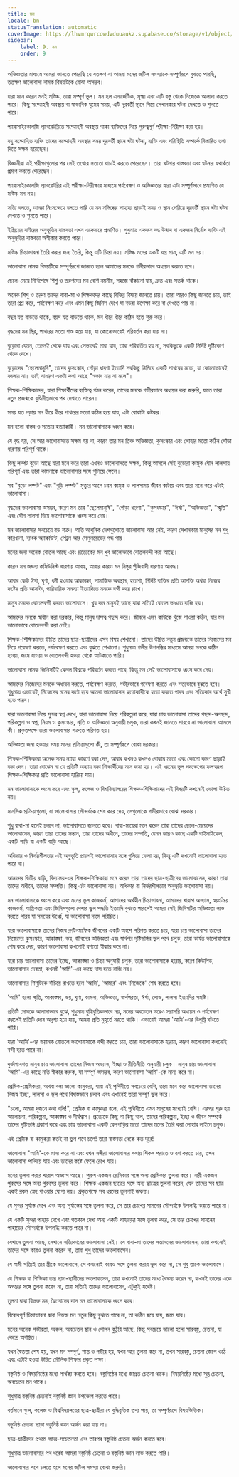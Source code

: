 ```yaml
---
title: মন
locale: bn
statusTranslation: automatic
coverImage: https://lhvmrqwrcowdvduuaukz.supabase.co/storage/v1/object/public/strapi-uploads/small_cover-educacion-fundamental.webp-2d51a7828a2b1309555be27f7e2a61a0.webp
sidebar:
    label: 9. মন
    order: 9
---
```

অভিজ্ঞতার মাধ্যমে আমরা জানতে পেরেছি যে যতক্ষণ না আমরা মনের জটিল সমস্যাকে সম্পূর্ণরূপে বুঝতে পারছি, ততক্ষণ ভালোবাসা নামক বিষয়টিকে বোঝা অসম্ভব।

যারা মনে করেন মনই মস্তিষ্ক, তারা সম্পূর্ণ ভুল। মন হল এনার্জেটিক, সূক্ষ্ম এবং এটি বস্তু থেকে নিজেকে আলাদা করতে পারে। কিছু সম্মোহনী অবস্থায় বা স্বাভাবিক ঘুমের সময়, এটি দূরবর্তী স্থানে গিয়ে সেখানকার ঘটনা দেখতে ও শুনতে পারে।

প্যারাসাইকোলজি ল্যাবরেটরিতে সম্মোহনী অবস্থায় থাকা ব্যক্তিদের নিয়ে গুরুত্বপূর্ণ পরীক্ষা-নিরীক্ষা করা হয়।

বহু সম্মোহিত ব্যক্তি তাদের সম্মোহনী অবস্থার সময় দূরবর্তী স্থানে ঘটা ঘটনা, ব্যক্তি এবং পরিস্থিতি সম্পর্কে বিস্তারিত তথ্য দিতে সক্ষম হয়েছেন।

বিজ্ঞানীরা এই পরীক্ষাগুলোর পর সেই তথ্যের সত্যতা যাচাই করতে পেরেছেন। তারা ঘটনার বাস্তবতা এবং ঘটনার যথার্থতা প্রমাণ করতে পেরেছেন।

প্যারাসাইকোলজি ল্যাবরেটরির এই পরীক্ষা-নিরীক্ষার মাধ্যমে পর্যবেক্ষণ ও অভিজ্ঞতার দ্বারা এটা সম্পূর্ণভাবে প্রমাণিত যে মস্তিষ্ক মন নয়।

সত্যি বলতে, আমরা নিঃসন্দেহে বলতে পারি যে মন মস্তিষ্কের সাহায্য ছাড়াই সময় ও স্থান পেরিয়ে দূরবর্তী স্থানে ঘটা ঘটনা দেখতে ও শুনতে পারে।

ইন্দ্রিয়ের বাইরের অনুভূতির বাস্তবতা এখন একেবারে প্রমাণিত। শুধুমাত্র একজন বদ্ধ উন্মাদ বা একজন নির্বোধ ব্যক্তি এই অনুভূতির বাস্তবতা অস্বীকার করতে পারে।

মস্তিষ্ক চিন্তাভাবনা তৈরি করার জন্য তৈরি, কিন্তু এটি চিন্তা নয়। মস্তিষ্ক মনের একটি যন্ত্র মাত্র, এটি মন নয়।

ভালোবাসা নামক বিষয়টিকে সম্পূর্ণরূপে জানতে হলে আমাদের মনকে গভীরভাবে অধ্যয়ন করতে হবে।

ছেলে-মেয়ে নির্বিশেষে শিশু ও তরুণদের মন বেশি নমনীয়, সহজে বাঁকানো যায়, দ্রুত এবং সতর্ক থাকে।

অনেক শিশু ও তরুণ তাদের বাবা-মা ও শিক্ষকদের কাছে বিভিন্ন বিষয়ে জানতে চায়। তারা আরও কিছু জানতে চায়, তাই তারা প্রশ্ন করে, পর্যবেক্ষণ করে এবং এমন কিছু জিনিস দেখে যা বড়রা উপেক্ষা করে বা দেখতে পায় না।

বছর যত বাড়তে থাকে, বয়স যত বাড়তে থাকে, মন ধীরে ধীরে কঠিন হতে শুরু করে।

বৃদ্ধদের মন স্থির, পাথরের মতো শক্ত হয়ে যায়, যা কোনোভাবেই পরিবর্তন করা যায় না।

বুড়োরা যেমন, তেমনই থেকে যায় এবং সেভাবেই মারা যায়, তারা পরিবর্তিত হয় না, সবকিছুকে একটি নির্দিষ্ট দৃষ্টিকোণ থেকে দেখে।

বুড়োদের "ছেলেমানুষি", তাদের কুসংস্কার, গোঁড়া ধারণা ইত্যাদি সবকিছু মিলিয়ে একটি পাথরের মতো, যা কোনোভাবেই বদলায় না। তাই সাধারণ একটা কথা আছে "স্বভাব যায় না মলে"।

শিক্ষক-শিক্ষিকাদের, যারা শিক্ষার্থীদের ব্যক্তিত্ব গঠন করেন, তাদের মনকে গভীরভাবে অধ্যয়ন করা জরুরি, যাতে তারা নতুন প্রজন্মকে বুদ্ধিদীপ্তভাবে পথ দেখাতে পারেন।

সময় যত গড়ায় মন ধীরে ধীরে পাথরের মতো কঠিন হয়ে যায়, এটা বোঝাটা কষ্টকর।

মন হলো বাস্তব ও সত্যের হত্যাকারী। মন ভালোবাসাকে ধ্বংস করে।

যে বৃদ্ধ হয়, সে আর ভালোবাসতে সক্ষম হয় না, কারণ তার মন তিক্ত অভিজ্ঞতা, কুসংস্কার এবং লোহার মতো কঠিন গোঁড়া ধারণায় পরিপূর্ণ থাকে।

কিছু লম্পট বুড়ো আছে যারা মনে করে তারা এখনও ভালোবাসতে সক্ষম, কিন্তু আসলে সেই বুড়োরা কামুক যৌন লালসায় পরিপূর্ণ এবং তারা কামনাকে ভালোবাসার সঙ্গে গুলিয়ে ফেলে।

সব "বুড়ো লম্পট" এবং "বুড়ি লম্পট" মৃত্যুর আগে চরম কামুক ও লালসাময় জীবন কাটায় এবং তারা মনে করে এটাই ভালোবাসা।

বৃদ্ধদের ভালোবাসা অসম্ভব, কারণ মন তার "ছেলেমানুষি", "গোঁড়া ধারণা", "কুসংস্কার", "ঈর্ষা", "অভিজ্ঞতা", "স্মৃতি" এবং যৌন লালসা দিয়ে ভালোবাসাকে ধ্বংস করে দেয়।

মন ভালোবাসার সবচেয়ে বড় শত্রু। অতি আধুনিক দেশগুলোতে ভালোবাসা আর নেই, কারণ সেখানকার মানুষের মন শুধু কারখানা, ব্যাংক অ্যাকাউন্ট, পেট্রল আর সেলুলয়েডের গন্ধ পায়।

মনের জন্য অনেক বোতল আছে এবং প্রত্যেকের মন খুব ভালোভাবে বোতলবন্দী করা আছে।

কারও মন জঘন্য কমিউনিস্ট ধারণায় আবদ্ধ, আবার কারও মন নিষ্ঠুর পুঁজিবাদী ধারণায় আবদ্ধ।

আবার কেউ ঈর্ষা, ঘৃণা, ধনী হওয়ার আকাঙ্ক্ষা, সামাজিক অবস্থান, হতাশা, নির্দিষ্ট ব্যক্তির প্রতি আসক্তি অথবা নিজের কষ্টের প্রতি আসক্তি, পারিবারিক সমস্যা ইত্যাদিতে মনকে বন্দী করে রাখে।

মানুষ মনকে বোতলবন্দী করতে ভালোবাসে। খুব কম মানুষই আছে যারা সত্যিই বোতল ভাঙতে রাজি হয়।

আমাদের মনকে স্বাধীন করা দরকার, কিন্তু মানুষ দাসত্ব পছন্দ করে। জীবনে এমন কাউকে খুঁজে পাওয়া কঠিন, যার মন ভালোভাবে বোতলবন্দী করা নেই।

শিক্ষক-শিক্ষিকাদের উচিত তাদের ছাত্র-ছাত্রীদের এসব বিষয় শেখানো। তাদের উচিত নতুন প্রজন্মকে তাদের নিজেদের মন নিয়ে গবেষণা করতে, পর্যবেক্ষণ করতে এবং বুঝতে শেখানো। শুধুমাত্র গভীর উপলব্ধির মাধ্যমে আমরা মনকে কঠিন হওয়া, জমে যাওয়া ও বোতলবন্দী হওয়া থেকে আটকাতে পারি।

ভালোবাসা নামক জিনিসটিই কেবল বিশ্বকে পরিবর্তন করতে পারে, কিন্তু মন সেই ভালোবাসাকে ধ্বংস করে দেয়।

আমাদের নিজেদের মনকে অধ্যয়ন করতে, পর্যবেক্ষণ করতে, গভীরভাবে গবেষণা করতে এবং সত্যভাবে বুঝতে হবে। শুধুমাত্র এভাবেই, নিজেদের মনের কর্তা হয়ে আমরা ভালোবাসার হত্যাকারীকে হত্যা করতে পারব এবং সত্যিকার অর্থে সুখী হতে পারব।

যারা ভালোবাসা নিয়ে সুন্দর স্বপ্ন দেখে, যারা ভালোবাসা নিয়ে পরিকল্পনা করে, যারা চায় ভালোবাসা তাদের পছন্দ-অপছন্দ, পরিকল্পনা ও স্বপ্ন, নিয়ম ও কুসংস্কার, স্মৃতি ও অভিজ্ঞতা অনুযায়ী চলুক, তারা কখনই জানতে পারবে না ভালোবাসা আসলে কী। প্রকৃতপক্ষে তারা ভালোবাসার শত্রুতে পরিণত হয়।

অভিজ্ঞতা জমা হওয়ার সময় মনের প্রক্রিয়াগুলো কী, তা সম্পূর্ণরূপে বোঝা দরকার।

শিক্ষক-শিক্ষিকারা অনেক সময় ন্যায্য কারণে বকা দেন, আবার কখনও কখনও বোকার মতো এবং কোনো কারণ ছাড়াই বকা দেন। তারা বোঝেন না যে প্রতিটি অন্যায় বকা শিক্ষার্থীদের মনে জমা হয়। এই ধরনের ভুল পদক্ষেপের ফলস্বরূপ শিক্ষক-শিক্ষিকার প্রতি ভালোবাসা হারিয়ে যায়।

মন ভালোবাসাকে ধ্বংস করে এবং স্কুল, কলেজ ও বিশ্ববিদ্যালয়ের শিক্ষক-শিক্ষিকাদের এই বিষয়টি কখনোই ভোলা উচিত নয়।

মানসিক প্রক্রিয়াগুলো, যা ভালোবাসার সৌন্দর্যকে শেষ করে দেয়, সেগুলোকে গভীরভাবে বোঝা দরকার।

শুধু বাবা-মা হলেই চলবে না, ভালোবাসতে জানতে হবে। বাবা-মায়েরা মনে করেন তারা তাদের ছেলে-মেয়েদের ভালোবাসেন, কারণ তারা তাদের সন্তান, তারা তাদের অধীনে, তাদের সম্পত্তি, যেমন কারও কাছে একটি বাইসাইকেল, একটি গাড়ি বা একটি বাড়ি আছে।

অধিকার ও নির্ভরশীলতার এই অনুভূতি প্রায়শই ভালোবাসার সঙ্গে গুলিয়ে ফেলা হয়, কিন্তু এটি কখনোই ভালোবাসা হতে পারে না।

আমাদের দ্বিতীয় বাড়ি, বিদ্যালয়-এর শিক্ষক-শিক্ষিকারা মনে করেন তারা তাদের ছাত্র-ছাত্রীদের ভালোবাসেন, কারণ তারা তাদের অধীনে, তাদের সম্পত্তি। কিন্তু এটা ভালোবাসা নয়। অধিকার বা নির্ভরশীলতার অনুভূতি ভালোবাসা নয়।

মন ভালোবাসাকে ধ্বংস করে এবং মনের ভুল কাজকর্ম, আমাদের অর্থহীন চিন্তাভাবনা, আমাদের খারাপ অভ্যাস, স্বয়ংক্রিয় কাজকর্ম, যান্ত্রিকতা এবং জিনিসগুলো দেখার ভুল পদ্ধতি ইত্যাদি বুঝতে পারলেই আমরা সেই জিনিসটির অভিজ্ঞতা লাভ করতে পারব যা সময়ের ঊর্ধ্বে, যা ভালোবাসা নামে পরিচিত।

যারা ভালোবাসাকে তাদের নিজস্ব রুটিনমাফিক জীবনের একটি অংশে পরিণত করতে চায়, যারা চায় ভালোবাসা তাদের নিজেদের কুসংস্কার, আকাঙ্ক্ষা, ভয়, জীবনের অভিজ্ঞতা এবং স্বার্থপর দৃষ্টিভঙ্গির ভুল পথে চলুক, তারা কার্যত ভালোবাসাকে শেষ করে দেয়, কারণ ভালোবাসা কখনোই বশ্যতা স্বীকার করে না।

যারা চায় ভালোবাসা তাদের ইচ্ছে, আকাঙ্ক্ষা ও চিন্তা অনুযায়ী চলুক, তারা ভালোবাসাকে হারায়, কারণ কিউপিড, ভালোবাসার দেবতা, কখনই 'আমি'-এর কাছে দাস হতে রাজি নয়।

ভালোবাসার শিশুটিকে বাঁচিয়ে রাখতে হলে 'আমি', 'আমার' এবং 'নিজেকে' শেষ করতে হবে।

'আমি' হলো স্মৃতি, আকাঙ্ক্ষা, ভয়, ঘৃণা, কামনা, অভিজ্ঞতা, স্বার্থপরতা, ঈর্ষা, লোভ, লালসা ইত্যাদির সমষ্টি।

প্রতিটি দোষকে আলাদাভাবে বুঝে, শুধুমাত্র বুদ্ধিবৃত্তিকভাবে নয়, মনের অবচেতন স্তরেও সরাসরি অধ্যয়ন ও পর্যবেক্ষণ করলেই প্রতিটি দোষ অদৃশ্য হয়ে যায়, আমরা প্রতি মুহূর্তে মরতে থাকি। এভাবেই আমরা 'আমি'-এর বিলুপ্তি ঘটাতে পারি।

যারা 'আমি'-এর ভয়ানক বোতলে ভালোবাসাকে বন্দী করতে চায়, তারা ভালোবাসাকে হারায়, কারণ ভালোবাসা কখনোই বন্দী হতে পারে না।

দুর্ভাগ্যবশত মানুষ চায় ভালোবাসা তাদের নিজস্ব অভ্যাস, ইচ্ছা ও রীতিনীতি অনুযায়ী চলুক। মানুষ চায় ভালোবাসা 'আমি'-এর কাছে নতি স্বীকার করুক, যা সম্পূর্ণ অসম্ভব, কারণ ভালোবাসা 'আমি'-কে মান্য করে না।

প্রেমিক-প্রেমিকারা, অথবা বলা ভালো কামুকরা, যারা এই পৃথিবীতে সবচেয়ে বেশি, তারা মনে করে ভালোবাসা তাদের নিজস্ব ইচ্ছা, লালসা ও ভুল পথে বিশ্বস্তভাবে চলবে এবং এখানেই তারা সম্পূর্ণ ভুল করে।

"চলো, আমরা দুজনে কথা বলি!", প্রেমিক বা কামুকরা বলে, এই পৃথিবীতে এমন মানুষের সংখ্যাই বেশি। এরপর শুরু হয় আলোচনা, পরিকল্পনা, আকাঙ্ক্ষা ও দীর্ঘশ্বাস। প্রত্যেকে কিছু না কিছু বলে, তাদের পরিকল্পনা, ইচ্ছা ও জীবন সম্পর্কে তাদের দৃষ্টিভঙ্গি প্রকাশ করে এবং চায় ভালোবাসা একটি রেলগাড়ির মতো তাদের মনের তৈরি করা লোহার লাইনে চলুক।

এই প্রেমিক বা কামুকরা কতই না ভুল পথে চলে! তারা বাস্তবতা থেকে কত দূরে!

ভালোবাসা 'আমি'-কে মান্য করে না এবং যখন সঙ্গীরা ভালোবাসার গলায় শিকল পরাতে ও বশ করতে চায়, তখন ভালোবাসা পালিয়ে যায় এবং তাদের কষ্টে ফেলে রেখে যায়।

মনের তুলনা করার খারাপ অভ্যাস আছে। পুরুষ একজন প্রেমিকার সঙ্গে অন্য প্রেমিকার তুলনা করে। নারী একজন পুরুষের সঙ্গে অন্য পুরুষের তুলনা করে। শিক্ষক একজন ছাত্রের সঙ্গে অন্য ছাত্রের তুলনা করেন, যেন তাদের সব ছাত্র একই রকম স্নেহ পাওয়ার যোগ্য নয়। প্রকৃতপক্ষে সব ধরনের তুলনাই জঘন্য।

যে সুন্দর সূর্যাস্ত দেখে এবং অন্য সূর্যাস্তের সঙ্গে তুলনা করে, সে তার চোখের সামনের সৌন্দর্যকে উপলব্ধি করতে পারে না।

যে একটি সুন্দর পাহাড় দেখে এবং গতকাল দেখা অন্য একটি পাহাড়ের সঙ্গে তুলনা করে, সে তার চোখের সামনের পাহাড়ের সৌন্দর্যকে উপলব্ধি করতে পারে না।

যেখানে তুলনা আছে, সেখানে সত্যিকারের ভালোবাসা নেই। যে বাবা-মা তাদের সন্তানদের ভালোবাসেন, তারা কখনোই তাদের সঙ্গে কারও তুলনা করেন না, তারা শুধু তাদের ভালোবাসেন।

যে স্বামী সত্যিই তার স্ত্রীকে ভালোবাসে, সে কখনোই কারও সঙ্গে তুলনা করার ভুল করে না, সে শুধু তাকে ভালোবাসে।

যে শিক্ষক বা শিক্ষিকা তার ছাত্র-ছাত্রীদের ভালোবাসেন, তারা কখনোই তাদের মধ্যে বৈষম্য করেন না, কখনই তাদের একে অপরের সঙ্গে তুলনা করেন না, তারা সত্যিই তাদের ভালোবাসেন, এটুকুই যথেষ্ট।

তুলনা দ্বারা বিভক্ত মন, দ্বৈতবাদের দাস মন ভালোবাসাকে ধ্বংস করে।

বিরোধপূর্ণ চিন্তাভাবনা দ্বারা বিভক্ত মন নতুন কিছু বুঝতে পারে না, তা কঠিন হয়ে যায়, জমে যায়।

মনের অনেক গভীরতা, অঞ্চল, অবচেতন স্থান ও গোপন কুঠুরি আছে, কিন্তু সবচেয়ে ভালো হলো সারবস্তু, চেতনা, যা কেন্দ্রে অবস্থিত।

যখন দ্বৈততা শেষ হয়, যখন মন সম্পূর্ণ, শান্ত ও গভীর হয়, যখন আর তুলনা করে না, তখন সারবস্তু, চেতনা জেগে ওঠে এবং এটাই হওয়া উচিত মৌলিক শিক্ষার প্রকৃত লক্ষ্য।

বস্তুনিষ্ঠ ও বিষয়নিষ্ঠের মধ্যে পার্থক্য করতে হবে। বস্তুনিষ্ঠের মধ্যে জাগ্রত চেতনা থাকে। বিষয়নিষ্ঠের মধ্যে সুপ্ত চেতনা, অবচেতন মন থাকে।

শুধুমাত্র বস্তুনিষ্ঠ চেতনাই বস্তুনিষ্ঠ জ্ঞান উপভোগ করতে পারে।

বর্তমানে স্কুল, কলেজ ও বিশ্ববিদ্যালয়ের ছাত্র-ছাত্রীরা যে বুদ্ধিবৃত্তিক তথ্য পায়, তা সম্পূর্ণরূপে বিষয়ভিত্তিক।

বস্তুনিষ্ঠ চেতনা ছাড়া বস্তুনিষ্ঠ জ্ঞান অর্জন করা যায় না।

ছাত্র-ছাত্রীদের প্রথমে আত্ম-সচেতনতা এবং তারপর বস্তুনিষ্ঠ চেতনা অর্জন করতে হবে।

শুধুমাত্র ভালোবাসার পথ ধরেই আমরা বস্তুনিষ্ঠ চেতনা ও বস্তুনিষ্ঠ জ্ঞান লাভ করতে পারি।

ভালোবাসার পথে চলতে হলে মনের জটিল সমস্যা বোঝা জরুরি।
